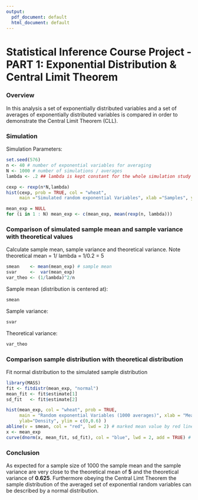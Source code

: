 ---
output:
  pdf_document: default
  html_document: default
---
# Statistical Inference Course Project - PART 1: Exponential Distribution & Central Limit Theorem

### Overview
In this analysis a set of exponentially distributed variables and a set of averages of exponentially distributed variables is compared in order to demonstrate the Central Limit Theorem (CLL).

### Simulation

Simulation Parameters:
```{r}
set.seed(576)
n <- 40 # number of exponential variables for averaging 
N <- 1000 # number of simulations / averages
lambda <- .2 ## lambda is kept constant for the whole simulation study
```

```{r}
cexp <- rexp(n*N,lambda)
hist(cexp, prob = TRUE, col = "wheat", 
     main ="Simulated random exponential Variables", xlab ="Samples", ylab="Density")
```

```{r}
mean_exp = NULL
for (i in 1 : N) mean_exp <- c(mean_exp, mean(rexp(n, lambda)))
```

### Comparison of simulated sample mean and sample variance with theoretical values

Calculate sample mean, sample variance and theoretical variance. Note theoretical mean = 1/ lambda = 1/0.2 = 5 
```{r}
smean    <- mean(mean_exp) # sample mean
svar     <-  var(mean_exp)
var_theo <- (1/lambda)^2/n
```

Sample mean (distribution is centered at):
```{r}
smean
```

Sample variance:
```{r}
svar
```

Theoretical variance:
```{r}
var_theo
```

### Comparison sample distribution with theoretical distribution

Fit normal distribution to the simulated sample distribution
```{r}
library(MASS)
fit <- fitdistr(mean_exp, "normal")
mean_fit <- fit$estimate[1]
sd_fit   <- fit$estimate[2]
```

```{r, fig.align='center'}
hist(mean_exp, col = "wheat", prob = TRUE, 
     main = "Random exponential Variables (1000 averages)", xlab = "Mean values", 
     ylab="Density", ylim = c(0,0.6) )
abline(v = smean, col = "red", lwd = 2) # marked mean value by red line
x <- mean_exp
curve(dnorm(x, mean_fit, sd_fit), col = "blue", lwd = 2, add = TRUE) # estimated standard error
```

### Conclusion
As expected for a sample size of 1000 the sample mean and the sample variance are very 
close to the theoretical mean of **5** and the theoretical variance of **0.625**.
Furthermore obeying the Central Limt Theorem the sample distribution of the averaged set of exponential random variables can be described by a normal distribution.
